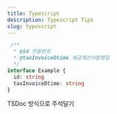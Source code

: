 ```yaml
---
title: Typescript
description: Typescript Tips
slug: typescript
---
```


```ts
 /**
  * @id 연동번호
  * @taxInvoiceDtime 세금계산서발행일
  */
interface Example {
  id: string
  taxInvoiceDtime: string
}
```
TSDoc 방식으로 주석달기
